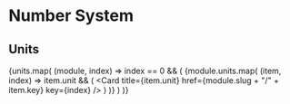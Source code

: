 # Number System


## Units
{units.map(
    (module, index) =>
    index == 0 && (
        <Cards>
            {module.units.map(
                (item, index) =>
                item.unit && (
                    <Card title={item.unit} href={module.slug + "/" + item.key} key={index} />
                )
            )}
        </Cards>
    )
)}